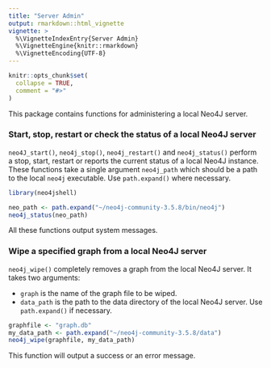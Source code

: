 ```yaml
---
title: "Server Admin"
output: rmarkdown::html_vignette
vignette: >
  %\VignetteIndexEntry{Server Admin}
  %\VignetteEngine{knitr::rmarkdown}
  %\VignetteEncoding{UTF-8}
---
```


```r
knitr::opts_chunk$set(
  collapse = TRUE,
  comment = "#>"
)
```

This package contains functions for administering a local Neo4J server.

### Start, stop, restart or check the status of a local Neo4J server

`neo4J_start()`, `neo4j_stop()`, `neo4j_restart()` and `neo4j_status()` perform a stop, start, restart or reports the current status of a local Neo4J instance.  These functions take a single argument `neo4j_path` which should be a path to the local `neo4j` executable.  Use `path.expand()` where necessary.

```r
library(neo4jshell)

neo_path <- path.expand("~/neo4j-community-3.5.8/bin/neo4j")
neo4j_status(neo_path)
```

All these functions output system messages.

### Wipe a specified graph from a local Neo4J server

`neo4j_wipe()` completely removes a graph from the local Neo4J server.  It takes two arguments:

* `graph` is the name of the graph file to be wiped.
* `data_path` is the path to the data directory of the local Neo4J server.  Use `path.expand()` if necessary.

``` r
graphfile <- "graph.db"
my_data_path <- path.expand("~/neo4j-community-3.5.8/data")
neo4j_wipe(graphfile, my_data_path)

```

This function will output a success or an error message.

